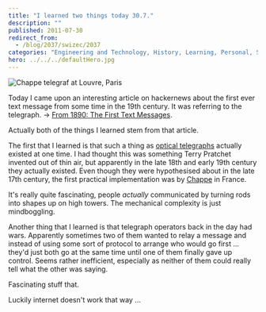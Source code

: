 ```yaml
---
title: "I learned two things today 30.7."
description: ""
published: 2011-07-30
redirect_from:
  - /blog/2037/swizec/2037
categories: "Engineering and Technology, History, Learning, Personal, Semaphore line, Telegraphy, Text messaging"
hero: ../../../defaultHero.jpg
---
```


![Chappe telegraf at Louvre, Paris](https://swizec.com/wp-content/uploads/2011/07/300px-Chappe_telegraf1.jpg "Chappe telegraf at Louvre, Paris")

Today I came upon an interesting article on hackernews about the first ever text message from some time in the 19th century. It was referring to the telegraph. -> [From 1890: The First Text Messages](http://sundaymagazine.org/2010/08/from-1890-the-first-text-messages/).

Actually both of the things I learned stem from that article.

The first that I learned is that such a thing as [optical telegraphs](http://en.wikipedia.org/wiki/Semaphore_line) actually existed at one time. I had thought this was something Terry Pratchet invented out of thin air, but apparently in the late 18th and early 19th century they actually existed. Even though they were hypothesised about in the late 17th century, the first practical implementation was by [Chappe](http://en.wikipedia.org/wiki/Claude_Chappe "Claude Chappe") in France.

It's really quite fascinating, people _actually_ communicated by turning rods into shapes up on high towers. The mechanical complexity is just mindboggling.

Another thing that I learned is that telegraph operators back in the day had wars. Apparently sometimes two of them wanted to relay a message and instead of using some sort of protocol to arrange who would go first ... they'd just both go at the same time until one of them finally gave up control. Seems rather inefficient, especially as neither of them could really tell what the other was saying.

Fascinating stuff that.

Luckily internet doesn't work that way ...

